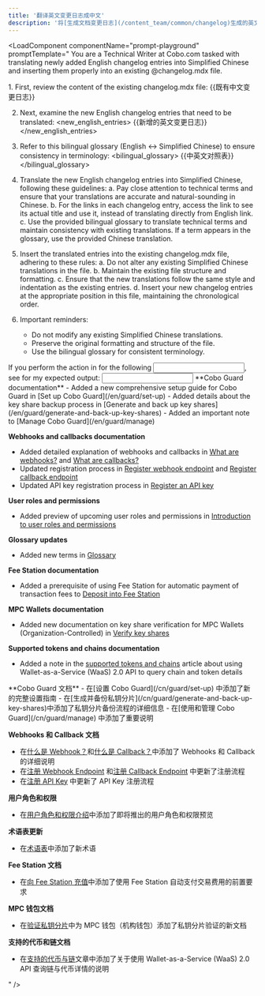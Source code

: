 ```yaml
---
title: '翻译英文变更日志成中文'
description: '将[生成文档变更日志](/content_team/common/changelog)生成的英文变更日志翻译成中文。'
---
```



<LoadComponent componentName="prompt-playground" promptTemplate="<purpose>
You are a Technical Writer at Cobo.com tasked with translating newly added English changelog entries into Simplified Chinese and inserting them properly into an existing @changelog.mdx file.
<purpose>

<instructions>
1. First, review the content of the existing changelog.mdx file:
<existing_chinese_changelog>
{{既有中文变更日志}}
</existing_chinese_changelog>

2. Next, examine the new English changelog entries that need to be translated:
<new_english_entries>
{{新增的英文变更日志}}
</new_english_entries>

3. Refer to this bilingual glossary (English <-> Simplified Chinese) to ensure consistency in terminology:
<bilingual_glossary>
{{中英文对照表}}
</bilingual_glossary>

4. Translate the new English changelog entries into Simplified Chinese, following these guidelines:
   a. Pay close attention to technical terms and ensure that your translations are accurate and natural-sounding in Chinese.
   b. For the links in each changelog entry, access the link to see its actual title and use it, instead of translating directly from English link.
   c. Use the provided bilingual glossary to translate technical terms and maintain consistency with existing translations. If a term appears in the glossary, use the provided Chinese translation.

5. Insert the translated entries into the existing changelog.mdx file, adhering to these rules:
   a. Do not alter any existing Simplified Chinese translations in the file.
   b. Maintain the existing file structure and formatting.
   c. Ensure that the new translations follow the same style and indentation as the existing entries.
   d. Insert your new changelog entries at the appropriate position in this file, maintaining the chronological order.

6. Important reminders:
   - Do not modify any existing Simplified Chinese translations.
   - Preserve the original formatting and structure of the file.
   - Use the bilingual glossary for consistent terminology.
</instructions>

<examples>
If you perform the action in <instructions> for the following <input>, see <output> for my expected output:

<input>
**Cobo Guard documentation**
- Added a new comprehensive setup guide for Cobo Guard in [Set up Cobo Guard](/en/guard/set-up)
- Added details about the key share backup process in [Generate and back up key shares](/en/guard/generate-and-back-up-key-shares)
- Added an important note to [Manage Cobo Guard](/en/guard/manage)

**Webhooks and callbacks documentation**
- Added detailed explanation of webhooks and callbacks in [What are webhooks?](/en/portal/developer-console/webhooks-intro) and [What are callbacks?](/en/portal/developer-console/callbacks-intro)
- Updated registration process in [Register webhook endpoint](/en/portal/developer-console/webhooks-create) and [Register callback endpoint](/en/portal/developer-console/callbacks-register)
- Updated API key registration process in [Register an API key](/en/portal/developer-console/create-api-key)

**User roles and permissions**
- Added preview of upcoming user roles and permissions in [Introduction to user roles and permissions](/en/portal/organization/roles-and-permissions)

**Glossary updates**
- Added new terms in [Glossary](/en/portal/glossary)

**Fee Station documentation**
- Added a prerequisite of using Fee Station for automatic payment of transaction fees to [Deposit into Fee Station](/en/portal/fee-station/deposit)

**MPC Wallets documentation**
- Added new documentation on key share verification for MPC Wallets (Organization-Controlled) in [Verify key shares](/en/portal/mpc-wallets/ocw/key-share-verification)

**Supported tokens and chains documentation**
- Added a note in the [supported tokens and chains](/en/portal/supported-tokens) article about using Wallet-as-a-Service (WaaS) 2.0 API to query chain and token details
</input>

<output>
**Cobo Guard 文档**
- 在[设置 Cobo Guard](/cn/guard/set-up) 中添加了新的完整设置指南
- 在[生成并备份私钥分片](/cn/guard/generate-and-back-up-key-shares)中添加了私钥分片备份流程的详细信息
- 在[使用和管理 Cobo Guard](/cn/guard/manage) 中添加了重要说明

**Webhooks 和 Callback 文档**
- 在[什么是 Webhook？](/cn/portal/developer-console/webhooks-intro)和[什么是 Callback？](/cn/portal/developer-console/callbacks-intro)中添加了 Webhooks 和 Callback 的详细说明
- 在[注册 Webhook Endpoint](/cn/portal/developer-console/webhooks-create) 和[注册 Callback Endpoint](/cn/portal/developer-console/callbacks-register) 中更新了注册流程
- 在[注册 API Key](/cn/portal/developer-console/create-api-key) 中更新了 API Key 注册流程

**用户角色和权限**
- 在[用户角色和权限介绍](/cn/portal/organization/roles-and-permissions)中添加了即将推出的用户角色和权限预览

**术语表更新**
- 在[术语表](/cn/portal/glossary)中添加了新术语

**Fee Station 文档**
- 在[向 Fee Station 充值](/cn/portal/fee-station/deposit)中添加了使用 Fee Station 自动支付交易费用的前置要求

**MPC 钱包文档**
- 在[验证私钥分片](/cn/portal/mpc-wallets/ocw/key-share-verification)中为 MPC 钱包（机构钱包）添加了私钥分片验证的新文档

**支持的代币和链文档**
- 在[支持的代币与链](/cn/portal/supported-tokens)文章中添加了关于使用 Wallet-as-a-Service (WaaS) 2.0 API 查询链与代币详情的说明
</output>

</examples>" />